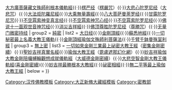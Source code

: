 {{Navbox
| name = China-buddhism-book-mijiao
| state = {{{state<includeonly>|collapsed</includeonly>}}}
| title = [[大正藏]]·密教部主要佛教典籍列表
| basestyle = 
| image = [[File:Dharma wheel.svg|50px]]
| group1 = [[雜密]]
| list1 = [[佛说陀罗尼集经|陀罗尼集经]]{{·}}[[大方廣菩薩藏文殊師利根本儀軌經]]{{·}}[[楞严经]]（[[楞嚴咒]]）{{·}}[[大悲心陀罗尼经]]（[[大悲咒]]）{{·}}[[大法炬陀羅尼經]]{{·}}[[大乘無量壽經]]{{·}}[[八大菩萨曼荼罗经]]{{·}}[[甘露陀罗尼咒]]{{·}}[[不空羂索神變真言經|不空罥索神变真言经]]{{·}}[[不空羂索神咒心經|不空罥索神咒心经]]{{·}}[[不空罥索陀罗尼经]]{{·}}[[佛说十一面观世音神咒经]]{{·}}[[消災吉祥經]]{{·}}[[佛顶尊胜陀罗尼经]]（[[尊勝咒]]）{{·}}[[佛说无量门微密持经|无量门微密持经]]
| group2 = [[純密]]
| list2 = [[大日经]]{{·}}[[金剛頂經]]{{·}}[[蘇悉地羯羅經|蘇悉地經]]{{·}}[[一切秘密最上名義大教王儀軌]]{{·}}[[金剛頂經瑜伽文殊師利菩薩法]]{{·}}[[千臂千鉢曼殊室利經]]
| group3 = [[無上瑜伽|無上密]]
| list3 = [[一切如來金剛三業最上祕密大教王經]]（[[密集金剛]][[密續]]）{{·}}[[聖妙吉祥真實名經]]{{·}}[[瑜伽大教王經]]（[[毘盧遮那幻化網]]）{{·}}[[妙吉祥瑜伽大教金剛陪囉嚩輪觀想成就儀軌經]]（[[大威德金剛]][[密續]]）{{·}}[[大悲空智金剛大教王儀軌經]]([[喜金剛]][[密續]]){{·}}[[妙吉祥最勝根本大教經]]{{·}}[[祕密相經]]{{·}}[[無二平等最上瑜伽大教王經]]
| below = 
}}<noinclude>[[Category:汉传佛教模板]][[Category:大正新脩大藏經模板]][[Category:密教部]]</noinclude>